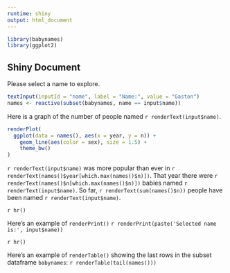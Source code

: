```yaml
---
runtime: shiny
output: html_document
---
```


```r
library(babynames)
library(ggplot2)
```

## Shiny Document

Please select a name to explore.

```r
textInput(inputId = "name", label = "Name:", value = "Gaston")
names <- reactive(subset(babynames, name == input$name))
```


Here is a graph of the number of people named `r renderText(input$name)`.

```r
renderPlot(
  ggplot(data = names(), aes(x = year, y = n)) +
    geom_line(aes(color = sex), size = 1.5) + 
    theme_bw()
)
```

`r renderText(input$name)` was more popular than ever in 
`r renderText(names()$year[which.max(names()$n)])`. 
That year there were `r renderText(names()$n[which.max(names()$n)])` babies named `r renderText(input$name)`.
So far, `r renderText(sum(names()$n))` people have been named `r renderText(input$name)`. 

`r hr()`

Here's an example of `renderPrint()`
`r renderPrint(paste('Selected name is:', input$name))`

`r hr()`

Here's an example of `renderTable()` showing the last rows in the subset dataframe `babynames`:
`r renderTable(tail(names()))`

